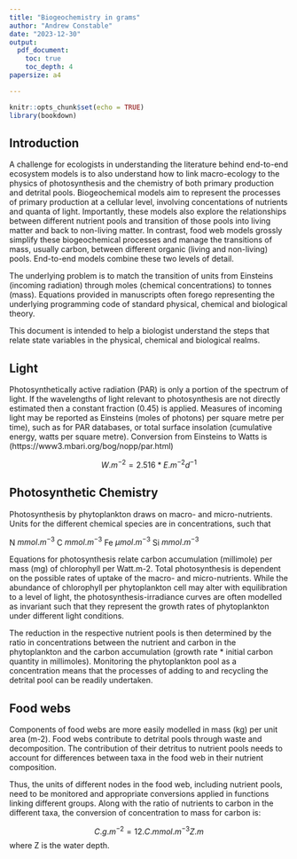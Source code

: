 ```yaml
---
title: "Biogeochemistry in grams"
author: "Andrew Constable"
date: "2023-12-30"
output: 
  pdf_document:
    toc: true
    toc_depth: 4
papersize: a4

---
```


```r
knitr::opts_chunk$set(echo = TRUE)
library(bookdown)
```

## Introduction

A challenge for ecologists in understanding the literature behind end-to-end ecosystem models is to also understand how to link macro-ecology to the physics of photosynthesis and the chemistry of both primary production and detrital pools.  Biogeochemical models aim to represent the processes of primary production at a cellular level, involving concentations of nutrients and quanta of light.  Importantly, these models also explore the relationships between different nutrient pools and transition of those pools into living matter and back to non-living matter. In contrast, food web models grossly simplify these biogeochemical processes and manage the transitions of mass, usually carbon, between different organic (living and non-living) pools.  End-to-end models combine these two levels of detail.
  
The underlying problem is to match the transition of units from Einsteins (incoming radiation) through moles (chemical concentrations) to tonnes (mass).  Equations provided in manuscripts often forego representing the underlying programming code of standard physical, chemical and biological theory.

This document is intended to help a biologist understand the steps that relate state variables in the physical, chemical and biological realms.

## Light

Photosynthetically active radiation (PAR) is only a portion of the spectrum of light.  If the wavelengths of light relevant to photosynthesis are not directly estimated then a constant fraction (0.45) is applied.  Measures of incoming light may be reported as Einsteins (moles of photons) per square metre per time), such as for PAR databases, or total surface insolation (cumulative energy, watts per square metre).  Conversion from Einsteins to Watts is (https://www3.mbari.org/bog/nopp/par.html)

$$
W.m^{-2}=2.516*E.m^{-2}d^{-1}
$$ 
  
## Photosynthetic Chemistry  
  
Photosynthesis by phytoplankton draws on macro- and micro-nutrients.  Units for the different chemical species are in concentrations, such that

N  $mmol.m^{-3}$
C  $mmol.m^{-3}$
Fe $\mu{}mol.m^{-3}$
Si $mmol.m^{-3}$

Equations for photosynthesis relate carbon accumulation (millimole) per mass (mg) of chlorophyll per Watt.m-2.  Total photosynthesis is dependent on the possible rates of uptake of the macro- and micro-nutrients.  While the abundance of chlorophyll per phytoplankton cell may alter with equilibration to a level of light, the photosynthesis-irradiance curves are often modelled as invariant such that they represent the growth rates of phytoplankton under different light conditions. 

The reduction in the respective nutrient pools is then determined by the ratio in concentrations between the nutrient and carbon in the phytoplankton and the carbon accumulation (growth rate * initial carbon quantity in millimoles).  Monitoring the phytoplankton pool as a concentration means that the processes of adding to and recycling the detrital pool can be readily undertaken.

## Food webs

Components of food webs are more easily modelled in mass (kg) per unit area (m-2).  Food webs contribute to detrital pools through waste and decomposition.  The contribution of their detritus to nutrient pools needs to account for differences between taxa in the food web in their nutrient composition.

Thus, the units of different nodes in the food web, including nutrient pools, need to be monitored and appropriate conversions applied in functions linking different groups. Along with the ratio of nutrients to carbon in the different taxa, the conversion of concentration to mass for carbon is:

$$
C.g.m^{-2}=12.C.mmol.m^{-3}Z.m
$$
where Z is the water depth.





